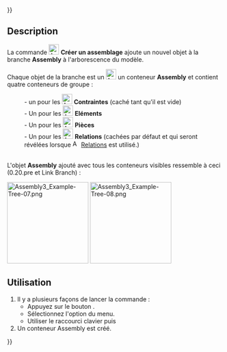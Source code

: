 {{UnfinishedDocu{{#translation:}}}}
<languages/>

{{Docnav/fr
|
|[[Assembly3_GroupObjects/fr|Grouper des objets]]
|[[Assembly3_Workbench/fr|Assembly3]]
|
|IconR=Assembly_New_Group.svg
|IconC=Assembly3_workbench_icon.svg
}}

{{GuiCommand/fr
|Name=Assembly3 CreateAssembly
|Name/fr=Assembly3 Créer un assemblage
|Icon=Assembly_New_Assembly.svg
|MenuLocation=Assembly3 → Create assembly
|Workbenches=[[Assembly3_Workbench/fr|Assembly3]]
|Shortcut={{KEY|A}} {{KEY|N}}
}}

<span id="Description"></span>
==Description==

La commande [[Image:Assembly_New_Assembly.svg‎‎|24px]] '''Créer un assemblage''' ajoute un nouvel objet à la branche '''Assembly''' à l'arborescence du modèle.

Chaque objet de la branche est un [[Image:Assembly_Assembly_Tree.svg|24px]] un conteneur '''Assembly''' et contient quatre conteneurs de groupe :
:- un pour les [[Image:Assembly_Assembly_Constraints_Tree.svg|24px]] '''Contraintes''' (caché tant qu'il est vide)
:- Un pour les [[Image:Assembly_Assembly_Element_Tree.svg|24px]] '''Eléments'''
:- Un pour les [[Image:Assembly_Assembly_Part_Tree.svg|24px]] '''Pièces'''
:- Un pour les [[Image:Assembly_Assembly_Relation_Tree.svg|24px]] '''Relations''' (cachées par défaut et qui seront révélées lorsque [[Image:Assembly_GotoRelation.svg|16px]] [[Assembly3_GoToRelation/fr|Relations]] est utilisé.)

</br>
L'objet '''Assembly''' ajouté avec tous les conteneurs visibles ressemble à ceci (0.20.pre et Link Branch) : 

[[Image:Assembly3 Example-Tree-07.png|190px]] [[Image:Assembly3 Example-Tree-08.png|190px]]

<span id="Usage"></span>
== Utilisation ==

# Il y a plusieurs façons de lancer la commande :
#* Appuyez sur le bouton {{Button|[[Image:Assembly_New_Assembly.svg|16px]] [[Assembly3_CreateAssembly/fr|Create assembly]]}}.
#* Sélectionnez l'option {{MenuCommand|Assembly3 → [[Image:Assembly_New_Assembly.svg|16px]] Create assembly}} du menu.
#* Utiliser le raccourci clavier {{KEY|A}} puis {{KEY|N}}
# Un conteneur Assembly est créé.


{{Docnav/fr
|
|[[Assembly3_GroupObjects/fr|Grouper des objets]]
|[[Assembly3_Workbench/fr|Assembly3]]
|
|IconR=Assembly_New_Group.svg
|IconC=Assembly3_workbench_icon.svg
}}

{{Userdocnavi{{#translation:}}}}